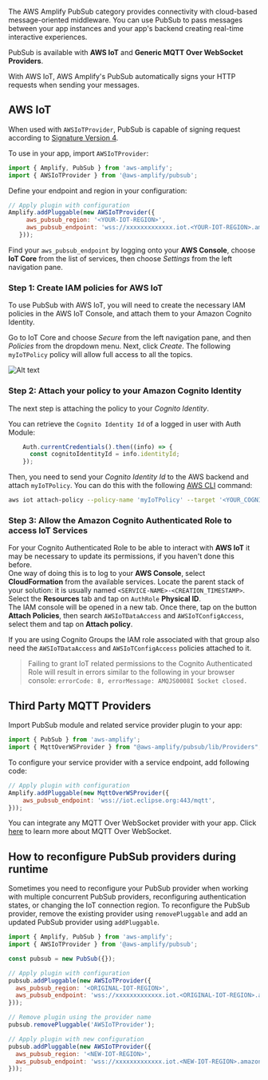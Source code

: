 The AWS Amplify PubSub category provides connectivity with cloud-based message-oriented middleware. You can use PubSub to pass messages between your app instances and your app's backend creating real-time interactive experiences.

PubSub is available with **AWS IoT** and **Generic MQTT Over WebSocket Providers**. 

<Callout>
With AWS IoT, AWS Amplify's PubSub automatically signs your HTTP requests when sending your messages.
</Callout>

## AWS IoT

When used with `AWSIoTProvider`, PubSub is capable of signing request according to [Signature Version 4](https://docs.aws.amazon.com/general/latest/gr/signature-version-4.html). 

To use in your app, import `AWSIoTProvider`:

```javascript
import { Amplify, PubSub } from 'aws-amplify';
import { AWSIoTProvider } from '@aws-amplify/pubsub';
```

Define your endpoint and region in your configuration:

```javascript
// Apply plugin with configuration
Amplify.addPluggable(new AWSIoTProvider({
     aws_pubsub_region: '<YOUR-IOT-REGION>',
     aws_pubsub_endpoint: 'wss://xxxxxxxxxxxxx.iot.<YOUR-IOT-REGION>.amazonaws.com/mqtt',
   }));
```

Find your `aws_pubsub_endpoint` by logging onto your **AWS Console**, choose **IoT Core** from the list of services, then choose *Settings* from the left navigation pane.

### Step 1: Create IAM policies for AWS IoT

To use PubSub with AWS IoT, you will need to create the necessary IAM policies in the AWS IoT Console, and attach them to your Amazon Cognito Identity. 

Go to IoT Core and choose *Secure* from the left navigation pane, and then *Policies* from the dropdown menu. Next, click *Create*. The following `myIoTPolicy` policy will allow full access to all the topics.

![Alt text](/images/create-iot-policy.png)

### Step 2: Attach your policy to your Amazon Cognito Identity

The next step is attaching the policy to your *Cognito Identity*. 

You can retrieve the `Cognito Identity Id` of a logged in user with Auth Module:
```javascript
    Auth.currentCredentials().then((info) => {
      const cognitoIdentityId = info.identityId;
    });
```

Then, you need to send your *Cognito Identity Id* to the AWS backend and attach `myIoTPolicy`. You can do this with the following [AWS CLI](https://aws.amazon.com/cli/) command:

```bash
aws iot attach-policy --policy-name 'myIoTPolicy' --target '<YOUR_COGNITO_IDENTITY_ID>'
```

### Step 3: Allow the Amazon Cognito Authenticated Role to access IoT Services

For your Cognito Authenticated Role to be able to interact with **AWS IoT** it may be necessary to update its permissions, if you haven't done this before.  
One way of doing this is to log to your **AWS Console**, select **CloudFormation** from the available services. Locate the parent stack of your solution: it is usually named `<SERVICE-NAME>-<CREATION_TIMESTAMP>`.  
Select the **Resources** tab and tap on `AuthRole` **Physical ID**.  
The IAM console will be opened in a new tab. Once there, tap on the button **Attach Policies**, then search `AWSIoTDataAccess` and `AWSIoTConfigAccess`, select them and tap on **Attach policy**. 

If you are using Cognito Groups the IAM role associated with that group also need the `AWSIoTDataAccess` and `AWSIoTConfigAccess` policies attached to it. 
  
> Failing to grant IoT related permissions to the Cognito Authenticated Role will result in errors similar to the following in your browser console: `errorCode: 8, errorMessage: AMQJS0008I Socket closed.`

## Third Party MQTT Providers

Import PubSub module and related service provider plugin to your app:

```javascript
import { PubSub } from 'aws-amplify';
import { MqttOverWSProvider } from "@aws-amplify/pubsub/lib/Providers";
```

To configure your service provider with a service endpoint, add following code:
```javascript
// Apply plugin with configuration
Amplify.addPluggable(new MqttOverWSProvider({
    aws_pubsub_endpoint: 'wss://iot.eclipse.org:443/mqtt',
}));
```

You can integrate any MQTT Over WebSocket provider with your app. Click [here](https://docs.aws.amazon.com/iot/latest/developerguide/protocols.html#mqtt-ws) to learn more about MQTT Over WebSocket.

## How to reconfigure PubSub providers during runtime

Sometimes you need to reconfigure your PubSub provider when working with multiple concurrent PubSub providers, reconfiguring authentication states, or changing the IoT connection region. To reconfigure the PubSub provider, remove the existing provider using `removePluggable` and add an updated PubSub provider using `addPluggable`.

```javascript
import { Amplify, PubSub } from 'aws-amplify';
import { AWSIoTProvider } from '@aws-amplify/pubsub';

const pubsub = new PubSub({});

// Apply plugin with configuration
pubsub.addPluggable(new AWSIoTProvider({
  aws_pubsub_region: '<ORIGINAL-IOT-REGION>',
  aws_pubsub_endpoint: 'wss://xxxxxxxxxxxxx.iot.<ORIGINAL-IOT-REGION>.amazonaws.com/mqtt',
}));

// Remove plugin using the provider name
pubsub.removePluggable('AWSIoTProvider');

// Apply plugin with new configuration
pubsub.addPluggable(new AWSIoTProvider({
  aws_pubsub_region: '<NEW-IOT-REGION>',
  aws_pubsub_endpoint: 'wss://xxxxxxxxxxxxx.iot.<NEW-IOT-REGION>.amazonaws.com/mqtt',
}));

```
